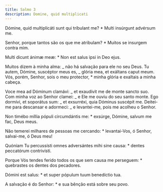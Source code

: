 ```yaml
---
title: Salmo 3
description: Domine, quid multiplicati
---
```


<div class="side-by-side not-content">

Dómine, quid multiplicáti sunt qui tríbulant me? \* Multi insúrgunt advérsum me.

Senhor, porque tantos são os que me atribulam? \* Muitos se insurgem contra mim.

Multi dicunt ánimæ meæ: \* Non est salus ipsi in Deo ejus.

Muitos dizem à minha alma: _ não há salvação para ele no seu Deus. Tu autem, Dómine, suscéptor meus es, _ glória mea, et exáltans caput meum. Vós, porém, Senhor, sois o meu protector, \* minha glória e exaltais a minha cabeça.

Voce mea ad Dóminum clamávi: _ et exaudívit me de monte sancto suo. Com minha voz ao Senhor clamei: _ e Ele me ouviu do seu santo monte. Ego dormívi, et soporátus sum: _ et exsurréxi, quia Dóminus suscépit me. Deitei-me para descansar e adormeci: _ e levantei-me, pois me acolheu o Senhor.

Non timébo míllia pópuli circumdántis me: \* exsúrge, Dómine, salvum me fac, Deus meus.

Não temerei milhares de pessoas me cercando: \* levantai-Vos, ó Senhor, salvai-me, ó Deus meu!

Quóniam Tu percussísti omnes adversántes mihi sine causa: \* dentes peccatórum contrivísti.

Porque Vós tendes ferido todos os que sem causa me perseguem: \* quebrastes os dentes dos pecadores.

Dómini est salus: \* et super pópulum tuum benedíctio tua.

A salvação é do Senhor: \* e sua bênção está sobre seu povo.

</div>
